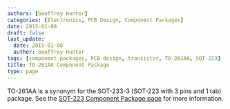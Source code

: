 ```yaml
---
authors: [Geoffrey Hunter]
categories: [Electronics, PCB Design, Component Packages]
date: 2015-01-08
draft: false
last_update:
  date: 2015-01-08
  author: Geoffrey Hunter
tags: [component packages, PCB design, transistor, TO-261AA, SOT-223]
title: TO-261AA Component Package
type: page
---
```


TO-261AA is a synonym for the SOT-233-3 (SOT-223 with 3 pins and 1 tab) package. See the [SOT-223 Component Package page](/pcb-design/component-packages/sot-223-component-package/) for more information.
